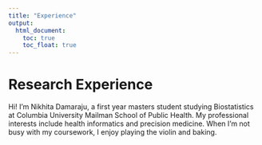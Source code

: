 ```yaml
---
title: "Experience"
output: 
  html_document:
    toc: true
    toc_float: true
---
```


# Research Experience

Hi! 
I'm Nikhita Damaraju, a first year masters student studying Biostatistics at Columbia University Mailman School of Public Health. My professional interests include health informatics and precision medicine. When I'm not busy with my coursework, I enjoy playing the violin and baking.




